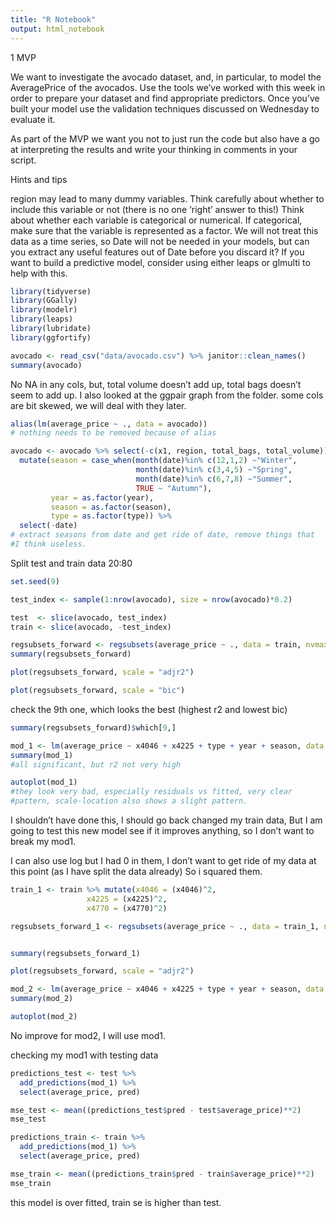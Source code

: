 ```yaml
---
title: "R Notebook"
output: html_notebook
---
```

1 MVP


We want to investigate the avocado dataset, and, in particular, to model the AveragePrice of the avocados. Use the tools we’ve worked with this week in order to prepare your dataset and find appropriate predictors. Once you’ve built your model use the validation techniques discussed on Wednesday to evaluate it.

As part of the MVP we want you not to just run the code but also have a go at interpreting the results and write your thinking in comments in your script.

Hints and tips

region may lead to many dummy variables. Think carefully about whether to include this variable or not (there is no one ‘right’ answer to this!)
Think about whether each variable is categorical or numerical. If categorical, make sure that the variable is represented as a factor.
We will not treat this data as a time series, so Date will not be needed in your models, but can you extract any useful features out of Date before you discard it?
If you want to build a predictive model, consider using either leaps or glmulti to help with this.

```r
library(tidyverse)
library(GGally)
library(modelr)
library(leaps)
library(lubridate)
library(ggfortify)
```


```r
avocado <- read_csv("data/avocado.csv") %>% janitor::clean_names()
summary(avocado)
```
No NA in any cols, but, total volume doesn't add up, total bags doesn't seem to add up. I also looked at the ggpair graph from the folder. some cols are bit skewed, we will 
deal with they later. 


```r
alias(lm(average_price ~ ., data = avocado))
# nothing needs to be removed because of alias
```
```r
avocado <- avocado %>% select(-c(x1, region, total_bags, total_volume)) %>% 
  mutate(season = case_when(month(date)%in% c(12,1,2) ~"Winter",
                            month(date)%in% c(3,4,5) ~"Spring",
                            month(date)%in% c(6,7,8) ~"Summer",
                            TRUE ~ "Autumn"),
         year = as.factor(year),
         season = as.factor(season),
         type = as.factor(type)) %>% 
  select(-date)
# extract seasons from date and get ride of date, remove things that 
#I think useless. 
```
Split test and train data 20:80
```r
set.seed(9)

test_index <- sample(1:nrow(avocado), size = nrow(avocado)*0.2)

test  <- slice(avocado, test_index)
train <- slice(avocado, -test_index)
```


```r
regsubsets_forward <- regsubsets(average_price ~ ., data = train, nvmax = 9, method = "forward")
summary(regsubsets_forward)

```


```r
plot(regsubsets_forward, scale = "adjr2")
```


```r
plot(regsubsets_forward, scale = "bic")
```
check the 9th one, which looks the best (highest r2 and lowest bic)
```r
summary(regsubsets_forward)$which[9,]

```

```r
mod_1 <- lm(average_price ~ x4046 + x4225 + type + year + season, data = train)
summary(mod_1)
#all significant, but r2 not very high
```
```r
autoplot(mod_1)
#they look very bad, especially residuals vs fitted, very clear 
#pattern, scale-location also shows a slight pattern. 
```
I shouldn't have done this, I should go back changed my train data, But I am going to test this new model see if it improves anything, so I don't want to break my mod1.

I can also use log but I had 0 in them, I don't want to get ride of my 
data at this point (as I have split the data already) So i squared 
them. 
```r
train_1 <- train %>% mutate(x4046 = (x4046)^2,
                 x4225 = (x4225)^2,
                 x4770 = (x4770)^2)
```

```r
regsubsets_forward_1 <- regsubsets(average_price ~ ., data = train_1, nvmax = 9, method = "forward")


summary(regsubsets_forward_1)
```
```r
plot(regsubsets_forward, scale = "adjr2")
```
```r
mod_2 <- lm(average_price ~ x4046 + x4225 + type + year + season, data = train_1)
summary(mod_2)
```
```r

autoplot(mod_2)
```
No improve for mod2, I will use mod1. 


checking my mod1 with testing data 
```r
predictions_test <- test %>%
  add_predictions(mod_1) %>%
  select(average_price, pred)
```

```r
mse_test <- mean((predictions_test$pred - test$average_price)**2)
mse_test
```

```r
predictions_train <- train %>%
  add_predictions(mod_1) %>%
  select(average_price, pred)
```

```r
mse_train <- mean((predictions_train$pred - train$average_price)**2)
mse_train
```
this model is over fitted, train se is higher than test. 


